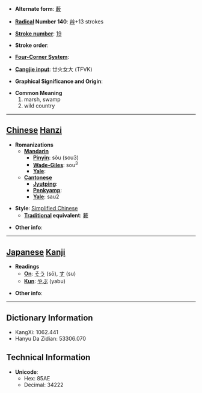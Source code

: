 * '''Alternate form''': [[藪]]

* '''[[Wiktionary:Chinese radical index| Radical]] Number 140''': [[Wiktionary:Chinese radical index 艸|艸]]+13 strokes

* '''[[Wiktionary:Chinese total strokes index|Stroke number]]''': [[Wiktionary:Chinese total strokes index 19|19]]

* '''Stroke order''': 

* '''[[Wiktionary:Chinese four corner index|Four-Corner System]]''': 

* '''[[Wiktionary:Chinese Cangjie index|Cangjie input]]''': 廿火女大 (TFVK)

* '''Graphical Significance and Origin''': 

* '''Common Meaning'''
*#marsh, swamp
*# wild country


----

== [[Chinese]] [[Hanzi]] ==

* '''Romanizations'''
** '''[[Mandarin]]'''
*** '''[[Pinyin]]''': sǒu (sou3)
*** '''[[Wade-Giles]]''': sou<sup>3</sup>
*** '''[[Yale]]''': 
** '''[[Cantonese]]'''
*** '''[[Jyutping]]''':
*** '''[[Penkyamp]]''': 
*** '''[[Yale]]''': sau2

* '''Style''': [[Simplified Chinese]] 
** '''[[Traditional Chinese|Traditional]] equivalent''': [[藪]]

* '''Other info''': 

----

== [[Japanese]] [[Kanji]] ==

* '''Readings'''
** '''[[On]]''': [[そう]] (sō), [[す]] (su)
** '''[[Kun]]''': [[やぶ]] (yabu)

* '''Other info''':  

----

== Dictionary Information ==

* KangXi: 1062.441
* Hanyu Da Zidian: 53306.070

== Technical Information ==

* '''Unicode''':
** Hex: 85AE
** Decimal: 34222